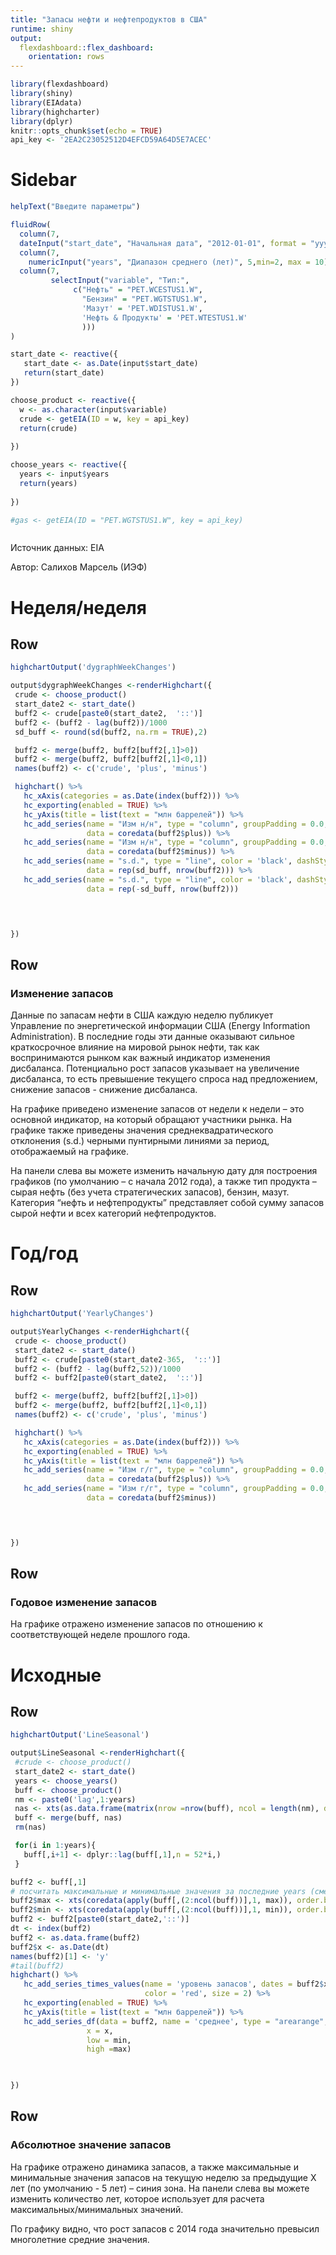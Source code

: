 ```yaml
---
title: "Запасы нефти и нефтепродуктов в США"
runtime: shiny
output:
  flexdashboard::flex_dashboard:
    orientation: rows
---
```


```r
library(flexdashboard)
library(shiny)
library(EIAdata)
library(highcharter)
library(dplyr)
knitr::opts_chunk$set(echo = TRUE)
api_key <- '2EA2C23052512D4EFCD59A64D5E7ACEC'

```


Sidebar {.sidebar}
=====================================

```r

helpText("Введите параметры")

fluidRow(
  column(7,
  dateInput("start_date", "Начальная дата", "2012-01-01", format = "yyyy-mm-dd")),
  column(7,
    numericInput("years", "Диапазон среднего (лет)", 5,min=2, max = 10)),
  column(7,
         selectInput("variable", "Тип:",
              c("Нефть" = "PET.WCESTUS1.W",
                "Бензин" = "PET.WGTSTUS1.W",
                'Мазут' = 'PET.WDISTUS1.W',
                'Нефть & Продукты' = 'PET.WTESTUS1.W'
                )))
)

start_date <- reactive({
   start_date <- as.Date(input$start_date)
   return(start_date)
})

choose_product <- reactive({
  w <- as.character(input$variable)
  crude <- getEIA(ID = w, key = api_key)
  return(crude)
  
})

choose_years <- reactive({
  years <- input$years
  return(years)
  
})

#gas <- getEIA(ID = "PET.WGTSTUS1.W", key = api_key)



```


Источник данных: EIA 

Автор: Салихов Марсель (ИЭФ)

Неделя/неделя
===================================== 

Row {data-height=600}
-----------------------------------------------------------------------


```r


highchartOutput('dygraphWeekChanges')

output$dygraphWeekChanges <-renderHighchart({
 crude <- choose_product()
 start_date2 <- start_date()
 buff2 <- crude[paste0(start_date2,  '::')]
 buff2 <- (buff2 - lag(buff2))/1000
 sd_buff <- round(sd(buff2, na.rm = TRUE),2)

 buff2 <- merge(buff2, buff2[buff2[,1]>0])
 buff2 <- merge(buff2, buff2[buff2[,1]<0,1])
 names(buff2) <- c('crude', 'plus', 'minus')

 highchart() %>% 
   hc_xAxis(categories = as.Date(index(buff2))) %>% 
   hc_exporting(enabled = TRUE) %>%
   hc_yAxis(title = list(text = "млн баррелей")) %>% 
   hc_add_series(name = "Изм н/н", type = "column", groupPadding = 0.0, color = 'green',
                 data = coredata(buff2$plus)) %>%
   hc_add_series(name = "Изм н/н", type = "column", groupPadding = 0.0, color = 'red',
                 data = coredata(buff2$minus)) %>%
   hc_add_series(name = "s.d.", type = "line", color = 'black', dashStyle='Dash',lineWidth=1,
                 data = rep(sd_buff, nrow(buff2))) %>%
   hc_add_series(name = "s.d.", type = "line", color = 'black', dashStyle='Dash',lineWidth=1,
                 data = rep(-sd_buff, nrow(buff2)))



 
})

```

Row {data-height=350}
-----------------------------------------------------------------------

### Изменение запасов 

Данные по запасам нефти в США каждую неделю публикует Управление по энергетической информации США (Energy Information Administration). В последние годы эти данные оказывают сильное краткосрочное влияние на мировой рынок нефти, так как воспринимаются рынком как важный индикатор изменения дисбаланса. Потенциально рост запасов указывает на увеличение дисбаланса, то есть превышение текущего спроса над предложением, снижение запасов - снижение дисбаланса. 

На графике приведено изменение запасов от недели к недели -- это основной индикатор, на который обращают участники рынка. На графике также приведены значения среднеквадратического отклонения (s.d.) черными пунтирными линиями за период, отображаемый на графике. 

На панели слева вы можете изменить начальную дату для построения графиков (по умолчанию -- с начала 2012 года), а также тип продукта -- сырая нефть (без учета стратегических запасов), бензин, мазут. Категория "нефть и нефтепродукты" представляет собой сумму запасов сырой нефти и всех категорий нефтепродуктов. 

Год/год
===================================== 

Row {data-height=600}
-----------------------------------------------------------------------


```r


highchartOutput('YearlyChanges')

output$YearlyChanges <-renderHighchart({
 crude <- choose_product()
 start_date2 <- start_date()
 buff2 <- crude[paste0(start_date2-365,  '::')]
 buff2 <- (buff2 - lag(buff2,52))/1000
 buff2 <- buff2[paste0(start_date2,  '::')]

 buff2 <- merge(buff2, buff2[buff2[,1]>0])
 buff2 <- merge(buff2, buff2[buff2[,1]<0,1])
 names(buff2) <- c('crude', 'plus', 'minus')

 highchart() %>% 
   hc_xAxis(categories = as.Date(index(buff2))) %>% 
   hc_exporting(enabled = TRUE) %>%
   hc_yAxis(title = list(text = "млн баррелей")) %>% 
   hc_add_series(name = "Изм г/г", type = "column", groupPadding = 0.0, color = 'green',
                 data = coredata(buff2$plus)) %>%
   hc_add_series(name = "Изм г/г", type = "column", groupPadding = 0.0, color = 'red',
                 data = coredata(buff2$minus))



 
})

```

Row {data-height=350}
-----------------------------------------------------------------------

### Годовое изменение запасов

На графике отражено изменение запасов по отношению к соответствующей неделе прошлого года. 

Исходные 
===================================== 

Row {data-height=600}
-----------------------------------------------------------------------


```r
highchartOutput('LineSeasonal')

output$LineSeasonal <-renderHighchart({
 #crude <- choose_product()
 start_date2 <- start_date()
 years <- choose_years()
 buff <- choose_product()
 nm <- paste0('lag',1:years)
 nas <- xts(as.data.frame(matrix(nrow =nrow(buff), ncol = length(nm), dimnames = list(NULL,     nm))),order.by = index(buff))
 buff <- merge(buff, nas)
 rm(nas)

 for(i in 1:years){
   buff[,i+1] <- dplyr::lag(buff[,1],n = 52*i,)
 }

buff2 <- buff[,1]
# посчитать максимальные и минимальные значения за последние years (смещение на 52 недели)
buff2$max <- xts(coredata(apply(buff[,(2:ncol(buff))],1, max)), order.by = index(buff))
buff2$min <- xts(coredata(apply(buff[,(2:ncol(buff))],1, min)), order.by = index(buff))
buff2 <- buff2[paste0(start_date2,'::')]
dt <- index(buff2)
buff2 <- as.data.frame(buff2)
buff2$x <- as.Date(dt)
names(buff2)[1] <- 'y'
#tail(buff2)
highchart() %>%
   hc_add_series_times_values(name = 'уровень запасов', dates = buff2$x,values = buff2$y, 
                              color = 'red', size = 2) %>%
   hc_exporting(enabled = TRUE) %>%
   hc_yAxis(title = list(text = "млн баррелей")) %>% 
   hc_add_series_df(data = buff2, name = 'среднее', type = "arearange", 
                 x = x,
                 low = min,
                 high =max)


 
})

```

Row {data-height=350}
-----------------------------------------------------------------------

### Абсолютное значение запасов

На графике отражено динамика запасов, а также максимальные и минимальные значения запасов на текущую неделю за предыдущие X лет (по умолчанию - 5 лет) -- синия зона. На панели слева вы можете изменить количество лет, которое использует для расчета максимальных/минимальных значений.   

По графику видно, что рост запасов с 2014 года значительно превысил многолетние средние значения. 
